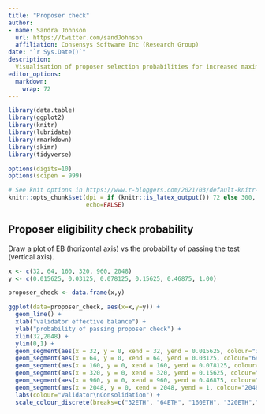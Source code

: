 ```yaml
---
title: "Proposer check"
author:
- name: Sandra Johnson
  url: https://twitter.com/sandJohnson
  affiliation: Consensys Software Inc (Research Group)
date: "`r Sys.Date()`"
description: 
  Visualisation of proposer selection probabilities for increased maximum effective balance.
editor_options: 
  markdown: 
    wrap: 72
---
```

```r
library(data.table)
library(ggplot2)
library(knitr)
library(lubridate)
library(rmarkdown)
library(skimr)
library(tidyverse)

options(digits=10)
options(scipen = 999) 

# See knit options in https://www.r-bloggers.com/2021/03/default-knitr-options-and-hooks/ 
knitr::opts_chunk$set(dpi = if (knitr::is_latex_output()) 72 else 300,
                      echo=FALSE)
```

## Proposer eligibility check probability
Draw a plot of EB (horizontal axis) vs the probability of passing the test (vertical axis). 

```r
x <- c(32, 64, 160, 320, 960, 2048)
y <- c(0.015625, 0.03125, 0.078125, 0.15625, 0.46875, 1.00)

proposer_check <- data.frame(x,y)

ggplot(data=proposer_check, aes(x=x,y=y)) +
  geom_line() +
  xlab("validator effective balance") +
  ylab("probability of passing proposer check") +
  xlim(32,2048) +
  ylim(0,1) +
  geom_segment(aes(x = 32, y = 0, xend = 32, yend = 0.015625, colour="32ETH")) +
  geom_segment(aes(x = 64, y = 0, xend = 64, yend = 0.03125, colour="64ETH")) + 
  geom_segment(aes(x = 160, y = 0, xend = 160, yend = 0.078125, colour="160ETH")) +
  geom_segment(aes(x = 320, y = 0, xend = 320, yend = 0.15625, colour="320ETH")) + 
  geom_segment(aes(x = 960, y = 0, xend = 960, yend = 0.46875, colour="960ETH")) +
  geom_segment(aes(x = 2048, y = 0, xend = 2048, yend = 1, colour="2048ETH")) + 
  labs(colour="Validator\nConsolidation") +
  scale_colour_discrete(breaks=c("32ETH", "64ETH", "160ETH", "320ETH","960ETH","2048ETH")) # reorder legend labels
```



